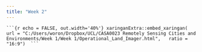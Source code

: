 ```yaml
---
title: "Week 2"
---
```


```         
```{r echo = FALSE, out.width='40%'} xaringanExtra::embed_xaringan(   url = "C:/Users/woron/Dropbox/UCL/CASA0023 Remotely Sensing Cities and Environments/Week 1/Week 1/Operational_Land_Imager.html",   ratio = "16:9")  ```
```
